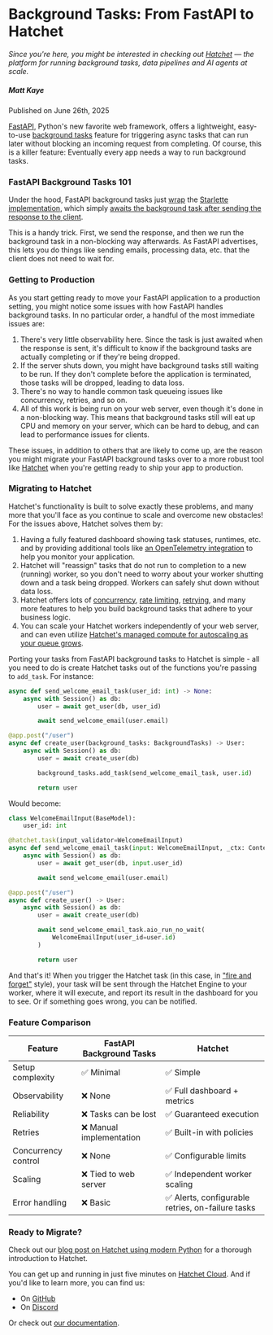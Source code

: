 
# **Background Tasks: From FastAPI to Hatchet**

_Since you're here, you might be interested in checking out [Hatchet](https://hatchet.run) — the platform for running background tasks, data pipelines and AI agents at scale._

<div className="w-full pb-4 mx-auto border-b shadow-md flex flex-row justify-between items-center mt-10">
  <h5 className="text-xl font-bold tracking-tight text-foreground">
    Matt Kaye
  </h5>
  <p className="font-light text-foreground">Published on June 26th, 2025</p>
</div>

[FastAPI](https://fastapi.tiangolo.com/), Python's new favorite web framework, offers a lightweight, easy-to-use [background tasks](https://fastapi.tiangolo.com/tutorial/background-tasks/) feature for triggering async tasks that can run later without blocking an incoming request from completing. Of course, this is a killer feature: Eventually every app needs a way to run background tasks.

### FastAPI Background Tasks 101

Under the hood, FastAPI background tasks just [wrap](https://github.com/fastapi/fastapi/blob/master/fastapi/background.py#L38-L59) the [Starlette implementation](https://github.com/encode/starlette/blob/739ea4928b11d4b4cb2b366ccad11405ef3034c4/starlette/background.py#L18-L42), which simply [awaits the background task after sending the response to the client](https://github.com/encode/starlette/blob/739ea4928b11d4b4cb2b366ccad11405ef3034c4/starlette/responses.py#L167-L168).

This is a handy trick. First, we send the response, and then we run the background task in a non-blocking way afterwards. As FastAPI advertises, this lets you do things like sending emails, processing data, etc. that the client does not need to wait for.

### Getting to Production

As you start getting ready to move your FastAPI application to a production setting, you might notice some issues with how FastAPI handles background tasks. In no particular order, a handful of the most immediate issues are:

1. There's very little observability here. Since the task is just awaited when the response is sent, it's difficult to know if the background tasks are actually completing or if they're being dropped.
2. If the server shuts down, you might have background tasks still waiting to be run. If they don't complete before the application is terminated, those tasks will be dropped, leading to data loss.
3. There's no way to handle common task queueing issues like concurrency, retries, and so on.
4. All of this work is being run on your web server, even though it's done in a non-blocking way. This means that background tasks still will eat up CPU and memory on your server, which can be hard to debug, and can lead to performance issues for clients.

These issues, in addition to others that are likely to come up, are the reason you might migrate your FastAPI background tasks over to a more robust tool like [Hatchet](https://hatchet.run/) when you're getting ready to ship your app to production.

### Migrating to Hatchet

Hatchet's functionality is built to solve exactly these problems, and many more that you'll face as you continue to scale and overcome new obstacles! For the issues above, Hatchet solves them by:

1. Having a fully featured dashboard showing task statuses, runtimes, etc. and by providing additional tools like [an OpenTelemetry integration](../home/opentelemetry.mdx) to help you monitor your application.
2. Hatchet will "reassign" tasks that do not run to completion to a new (running) worker, so you don't need to worry about your worker shutting down and a task being dropped. Workers can safely shut down without data loss.
3. Hatchet offers lots of [concurrency](../home/concurrency.mdx), [rate limiting](../home/rate-limits.mdx), [retrying](../home/retry-policies.mdx), and many more features to help you build background tasks that adhere to your business logic.
4. You can scale your Hatchet workers independently of your web server, and can even utilize [Hatchet's managed compute for autoscaling as your queue grows](../home/compute/auto-scaling.mdx).

Porting your tasks from FastAPI background tasks to Hatchet is simple - all you need to do is create Hatchet tasks out of the functions you're passing to `add_task`. For instance:

```python
async def send_welcome_email_task(user_id: int) -> None:
    async with Session() as db:
        user = await get_user(db, user_id)

        await send_welcome_email(user.email)

@app.post("/user")
async def create_user(background_tasks: BackgroundTasks) -> User:
    async with Session() as db:
        user = await create_user(db)

        background_tasks.add_task(send_welcome_email_task, user.id)

        return user
```

Would become:

```python
class WelcomeEmailInput(BaseModel):
    user_id: int

@hatchet.task(input_validator=WelcomeEmailInput)
async def send_welcome_email_task(input: WelcomeEmailInput, _ctx: Context) -> None:
    async with Session() as db:
        user = await get_user(db, input.user_id)

        await send_welcome_email(user.email)

@app.post("/user")
async def create_user() -> User:
    async with Session() as db:
        user = await create_user(db)

        await send_welcome_email_task.aio_run_no_wait(
            WelcomeEmailInput(user_id=user.id)
        )

        return user
```

And that's it! When you trigger the Hatchet task (in this case, in ["fire and forget"](../home/run-no-wait.mdx) style), your task will be sent through the Hatchet Engine to your worker, where it will execute, and report its result in the dashboard for you to see. Or if something goes wrong, you can be notified.

### Feature Comparison

| Feature             | FastAPI Background Tasks | Hatchet                                           |
| ------------------- | ------------------------ | ------------------------------------------------- |
| Setup complexity    | ✅ Minimal               | ✅ Simple                                         |
| Observability       | ❌ None                  | ✅ Full dashboard + metrics                       |
| Reliability         | ❌ Tasks can be lost     | ✅ Guaranteed execution                           |
| Retries             | ❌ Manual implementation | ✅ Built-in with policies                         |
| Concurrency control | ❌ None                  | ✅ Configurable limits                            |
| Scaling             | ❌ Tied to web server    | ✅ Independent worker scaling                     |
| Error handling      | ❌ Basic                 | ✅ Alerts, configurable retries, on-failure tasks |

### Ready to Migrate?

Check out our [blog post on Hatchet using modern Python](./task-queue-modern-python) for a thorough introduction to Hatchet.

You can get up and running in just five minutes on [Hatchet Cloud](https://cloud.onhatchet.run/). And if you'd like to learn more, you can find us:

- On [GitHub](https://github.com/hatchet-dev/hatchet)
- On [Discord](https://hatchet.run/discord)

Or check out [our documentation](https://docs.hatchet.run/).
